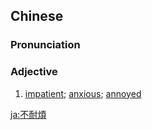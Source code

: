 {{also|不耐烦}}
==Chinese==
{{zh-forms|s=不耐烦|type=21}}

===Pronunciation===
{{zh-pron
|m=不nàifán
|c=bat1 noi6 faan4
|mn=put-nāi-hoân
|cat=a
}}

===Adjective===
{{zh-adj}}

# [[impatient]]; [[anxious]]; [[annoyed]]

[[ja:不耐煩]]